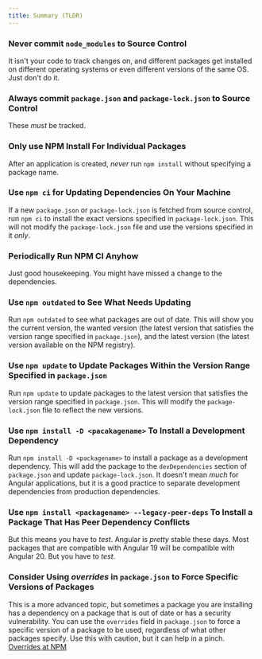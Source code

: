 ```yaml
---
title: Summary (TLDR)
---
```


### Never commit `node_modules` to Source Control

It isn't your code to track changes on, and different packages get installed on different operating systems or even different versions of the same OS. Just don't do it.

### Always commit `package.json` and `package-lock.json` to Source Control

These *must* be tracked.


### Only use NPM Install For Individual Packages 

After an application is created, *never* run `npm install` without specifying a package name. 

### Use `npm ci` for Updating Dependencies On Your Machine 

If a new `package.json` or `package-lock.json` is fetched from source control, run `npm ci` to install the exact versions specified in `package-lock.json`.
This will not modify the `package-lock.json` file and use the versions specified in it *only*.

### Periodically Run NPM CI Anyhow 

Just good housekeeping. You might have missed a change to the dependencies.

### Use `npm outdated` to See What Needs Updating
Run `npm outdated` to see what packages are out of date. This will show you the current version, the wanted version (the latest version that satisfies the version range specified in `package.json`), and the latest version (the latest version available on the NPM registry).

### Use `npm update` to Update Packages Within the Version Range Specified in `package.json`
Run `npm update` to update packages to the latest version that satisfies the version range specified in `package.json`. This will modify the `package-lock.json` file to reflect the new versions.

### Use `npm install -D <pacakagename>` To Install a Development Dependency 

Run `npm install -D <packagename>` to install a package as a development dependency. This will add the package to the `devDependencies` section of `package.json` and update `package-lock.json`. It doesn't mean *much* for Angular applications, but it is a good practice to separate development dependencies from production dependencies.

### Use `npm install <packagename> --legacy-peer-deps` To Install a Package That Has Peer Dependency Conflicts

But this means you have to *test*. Angular is *pretty* stable these days. Most packages that are compatible with Angular 19 will be compatible with Angular 20. But you have to *test*.

### Consider Using *overrides* in `package.json` to Force Specific Versions of Packages

This is a more advanced topic, but sometimes a package you are installing has a dependency on a package that is out of date or has a security vulnerability. You can use the `overrides` field in `package.json` to force a specific version of a package to be used, regardless of what other packages specify. Use this with caution, but it can help in a pinch. [Overrides at NPM](https://docs.npmjs.com/cli/v9/configuring-npm/package-json#overrides)